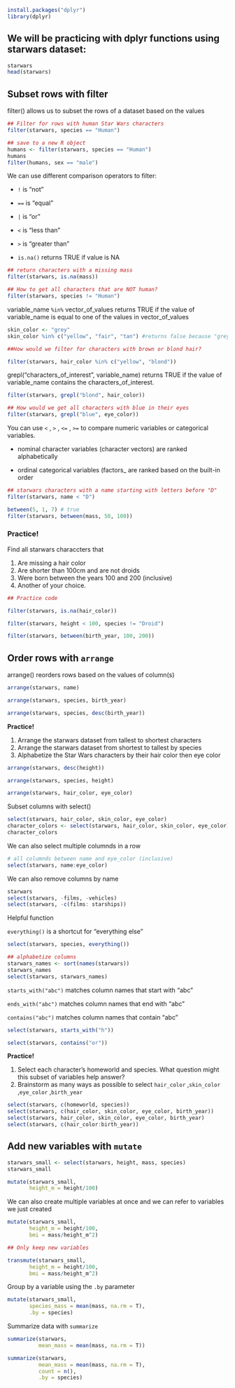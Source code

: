 ```r
install.packages("dplyr")
library(dplyr)

```

## We will be practicing with dplyr functions using starwars dataset:

```r
starwars
head(starwars)
```

## **Subset rows with filter**

filter() allows us to subset the rows of a dataset based on the values

```r
## Filter for rows with human Star Wars characters
filter(starwars, species == "Human")

## save to a new R object
humans <- filter(starwars, species == "Human")
humans
filter(humans, sex == "male")
```

We can use different comparison operators to filter:

-   `!` is "not"

-   `==` is "equal"

-   `|` is "or"

-   `<` is "less than"

-   `>` is "greater than"

-   `is.na()` returns TRUE if value is NA

```r
## return characters with a missing mass
filter(starwars, is.na(mass))
```

```r
## How to get all characters that are NOT human?
filter(starwars, species != "Human")
```

variable_name `%in%` vector_of_values returns TRUE if the value of variable_name is equal to one of the values in vector_of_values

```r
skin_color <- "grey"
skin_color %in% c("yellow", "fair", "tan") #returns false because "grey" is not in vector of colors

##How would we filter for characters with brown or blond hair?

filter(starwars, hair_color %in% c("yellow", "blond"))
```

grepl("characters_of_interest", variable_name) returns TRUE if the value of variable_name contains the characters_of_interest.

```r
filter(starwars, grepl("blond", hair_color))

## How would we get all characters with blue in their eyes
filter(starwars, grepl("blue", eye_color))

```

You can use `<` , `>` , `<=` , `>=` to compare numeric variables or categorical variables.

-   nominal character variables (character vectors) are ranked alphabetically

-   ordinal categorical variables (factors\_ are ranked based on the built-in order

```r
## starwars characters with a name starting with letters before "D"
filter(starwars, name < "D")
```

```r
between(5, 1, 7) # true
filter(starwars, between(mass, 50, 100))
```

### Practice!

Find all starwars characcters that

1.  Are missing a hair color
2.  Are shorter than 100cm and are not droids
3.  Were born between the years 100 and 200 (inclusive)
4.  Another of your choice.

```r
## Practice code

filter(starwars, is.na(hair_color))

filter(starwars, height < 100, species != "Droid")

filter(starwars, between(birth_year, 100, 200))
```

## Order rows with `arrange`

arrange() reorders rows based on the values of column(s)

```r
arrange(starwars, name)

arrange(starwars, species, birth_year)

arrange(starwars, species, desc(birth_year))
```

**Practice!**

1.  Arrange the starwars dataset from tallest to shortest characters
2.  Arrange the starwars dataset from shortest to tallest by species
3.  Alphabetize the Star Wars characters by their hair color then eye color

```r
arrange(starwars, desc(height))

arrange(starwars, species, height)

arrange(starwars, hair_color, eye_color)
```

Subset columns with select()

```r
select(starwars, hair_color, skin_color, eye_color)
character_colors <- select(starwars, hair_color, skin_color, eye_color)
character_colors
```

We can also select multiple columnds in a row

```r
# all columnds between name and eye_color (inclusive)
select(starwars, name:eye_color)
```

We can also remove columns by name

```r
starwars
select(starwars, -films, -vehicles)
select(starwars, -c(films: starships))
```

Helpful function

`everything()` is a shortcut for "everything else"

```r
select(starwars, species, everything())

## alphabetize columns
starwars_names <- sort(names(starwars))
starwars_names
select(starwars, starwars_names)
```

`starts_with("abc")` matches column names that start with "abc"

`ends_with("abc")` matches column names that end with "abc"

`contains("abc")` matches column names that contain "abc"

```r
select(starwars, starts_with("h"))

select(starwars, contains("or"))
```

**Practice!**

1.  Select each character's homeworld and species. What question might this subset of variables help answer?
2.  Brainstorm as many ways as possible to select `hair_color` ,`skin_color` ,`eye_color` ,`birth_year`

```r
select(starwars, c(homeworld, species))
select(starwars, c(hair_color, skin_color, eye_color, birth_year))
select(starwars, hair_color, skin_color, eye_color, birth_year)
select(starwars, c(hair_color:birth_year))
```

## Add new variables with `mutate`

```r
starwars_small <- select(starwars, height, mass, species)
starwars_small

mutate(starwars_small,
       height_m = height/100)
```

We can also create multiple variables at once and we can refer to variables we just created

```r
mutate(starwars_small,
       height_m = height/100,
       bmi = mass/height_m^2)

## Only keep new variables

transmute(starwars_small,
       height_m = height/100,
       bmi = mass/height_m^2)
```

Group by a variable using the `.by` parameter

```r
mutate(starwars_small,
       species_mass = mean(mass, na.rm = T),
       .by = species)
```

Summarize data with `summarize`

```r
summarize(starwars,
          mean_mass = mean(mass, na.rm = T))

```

```r
summarize(starwars,
          mean_mass = mean(mass, na.rm = T),
          count = n(),
          .by = species)
```
